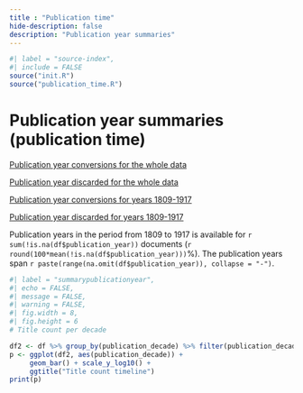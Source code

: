 ```yaml
---
title : "Publication time"
hide-description: false
description: "Publication year summaries"
---
```


```r
#| label = "source-index",
#| include = FALSE
source("init.R")
source("publication_time.R")
```


# Publication year summaries (publication time)

[Publication year conversions for the whole data](dataTable/data_table.html?path=../output.tables/publication_time_conversion.csv)

[Publication year discarded for the whole data](dataTable/data_table.html?path=../output.tables/publication_time_discarded.csv)

[Publication year conversions for years 1809-1917](dataTable/data_table.html?path=../output.tables/publication_time_conversion_19.csv)

[Publication year discarded for years 1809-1917](dataTable/data_table.html?path=../output.tables/publication_time_discarded_19.csv)

Publication years in the period from 1809 to 1917 is available for `r sum(!is.na(df$publication_year))` documents (`r round(100*mean(!is.na(df$publication_year)))`%). The publication years span `r paste(range(na.omit(df$publication_year)), collapse = "-")`.

```r
#| label = "summarypublicationyear",
#| echo = FALSE,
#| message = FALSE,
#| warning = FALSE,
#| fig.width = 8,
#| fig.height = 6
# Title count per decade

df2 <- df %>% group_by(publication_decade) %>% filter(publication_decade < 2010) 
p <- ggplot(df2, aes(publication_decade)) +
     geom_bar() + scale_y_log10() +
     ggtitle("Title count timeline")
print(p)
```


